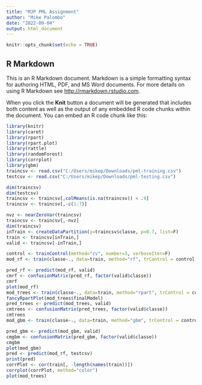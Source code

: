 ---
title: "MJP PML Assignment"
author: "Mike Palombo"
date: "2022-09-04"
output: html_document
---

```{r setup, include=FALSE}
knitr::opts_chunk$set(echo = TRUE)
```

## R Markdown

This is an R Markdown document. Markdown is a simple formatting syntax for authoring HTML, PDF, and MS Word documents. For more details on using R Markdown see <http://rmarkdown.rstudio.com>.

When you click the **Knit** button a document will be generated that includes both content as well as the output of any embedded R code chunks within the document. You can embed an R code chunk like this:

```{r}
library(knitr)
library(caret)
library(rpart)
library(rpart.plot)
library(rattle)
library(randomForest)
library(corrplot)
library(gbm)
traincsv <- read.csv("C:/Users/mikep/Downloads/pml-training.csv")
testcsv <- read.csv("C:/Users/mikep/Downloads/pml-testing.csv")

dim(traincsv)
dim(testcsv)
traincsv <- traincsv[,colMeans(is.na(traincsv)) < .9] 
traincsv <- traincsv[,-c(1:7)] 

nvz <- nearZeroVar(traincsv)
traincsv <- traincsv[,-nvz]
dim(traincsv)
inTrain <- createDataPartition(y=traincsv$classe, p=0.7, list=F)
train <- traincsv[inTrain,]
valid <- traincsv[-inTrain,]

control <- trainControl(method="cv", number=3, verboseIter=F)
mod_rf <- train(classe~., data=train, method="rf", trControl = control, tuneLength = 5)

pred_rf <- predict(mod_rf, valid)
cmrf <- confusionMatrix(pred_rf, factor(valid$classe))
cmrf
plot(mod_rf)
mod_trees <- train(classe~., data=train, method="rpart", trControl = control, tuneLength = 5)
fancyRpartPlot(mod_trees$finalModel)
pred_trees <- predict(mod_trees, valid)
cmtrees <- confusionMatrix(pred_trees, factor(valid$classe))
cmtrees
mod_gbm <- train(classe~., data=train, method="gbm", trControl = control, tuneLength = 5, verbose = F)

pred_gbm <- predict(mod_gbm, valid)
cmgbm <- confusionMatrix(pred_gbm, factor(valid$classe))
cmgbm
plot(mod_gbm)
pred <- predict(mod_rf, testcsv)
print(pred)
corrPlot <- cor(train[, -length(names(train))])
corrplot(corrPlot, method="color")
plot(mod_trees)
```

